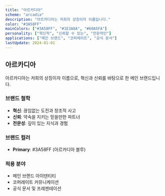 ```yaml
---
title: "아르카디아"
scheme: "arcadia"
description: "아르카디아는 저희의 상징이자 이름입니다."
color: "#3A58FF"
mainColors: ["#3A58FF", "#1E3A8A", "#60A5FA"]
personality: ["혁신적", "신뢰할 수 있는", "전문적인"]
applications: ["메인 브랜드", "코퍼레이트", "공식 문서"]
lastUpdate: 2024-01-01
---
```


## 아르카디아

아르카디아는 저희의 상징이자 이름으로, 혁신과 신뢰를 바탕으로 한 메인 브랜드입니다.

### 브랜드 철학

- **혁신**: 끊임없는 도전과 창조적 사고
- **신뢰**: 약속을 지키는 믿을만한 파트너
- **전문성**: 깊이 있는 지식과 경험

### 브랜드 컬러

- **Primary**: #3A58FF (아르카디아 블루)

### 적용 분야

- 메인 브랜드 아이덴티티
- 코퍼레이트 커뮤니케이션
- 공식 문서 및 프레젠테이션
